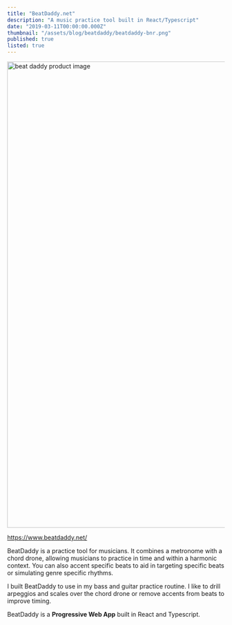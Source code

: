 ```yaml
---
title: "BeatDaddy.net"
description: "A music practice tool built in React/Typescript"
date: "2019-03-11T00:00:00.000Z"
thumbnail: "/assets/blog/beatdaddy/beatdaddy-bnr.png"
published: true
listed: true
---
```


<Image
  src="/assets/blog/beatdaddy/beatdaddy-tn.png"
  alt="beat daddy product image"
  width="1920"
  height="1080"
  layout="responsive"
/>

https://www.beatdaddy.net/

BeatDaddy is a practice tool for musicians. It combines a metronome with a chord drone, allowing musicians to practice in time and within a harmonic context.
You can also accent specific beats to aid in targeting specific beats or simulating genre specific rhythms.

I built BeatDaddy to use in my bass and guitar practice routine. I like to drill arpeggios and scales over the chord drone or remove accents from beats to improve timing.

BeatDaddy is a **Progressive Web App** built in React and Typescript.
